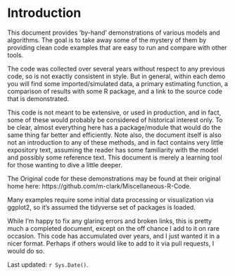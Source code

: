 # Introduction

This document provides 'by-hand' demonstrations of various models and
algorithms. The goal is to take away some of the mystery of them by providing
clean code examples that are easy to run and compare with other tools.

The code was collected over several years without respect to any previous code,
so is not exactly consistent in style.  But in general, within each demo you
will find some imported/simulated data, a primary estimating function, a
comparison of results with some R package, and a link to the source code that is
demonstrated.

This code is not meant to be extensive, or used in production, and in fact, some
of these would probably be considered of historical interest only.  To be clear,
almost everything here has a package/module that would do the same thing far
better and efficiently.  Note also, the document itself is also not an
introduction to any of these methods, and in fact contains very little
expository text, assuming the reader has some familiarity with the model and
possibly some reference text. This document is merely a learning tool for those
wanting to dive a little deeper.



The Original code for these demonstrations may be found at their original home here: https://github.com/m-clark/Miscellaneous-R-Code.


Many examples require some initial data processing or visualization via <span class="pack" style = "">ggplot2</span>, so it's assumed the <span class="pack" style = "">tidyverse</span> set of packages is loaded.



While I'm happy to fix any glaring errors and broken links, this is pretty much a completed document, except on the off chance I add to it on rare occasion. This code has accumulated over years, and I just wanted it in a nicer format.  Perhaps if others would like to add to it via pull requests, I would do so.


Last updated: `r Sys.Date()`.